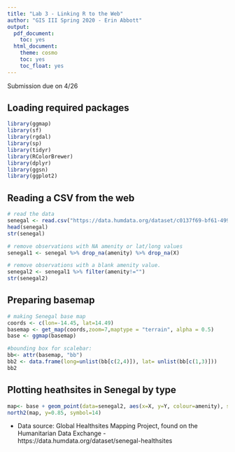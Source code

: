 ```yaml
---
title: "Lab 3 - Linking R to the Web"
author: "GIS III Spring 2020 - Erin Abbott"
output:
  pdf_document:
    toc: yes
  html_document:
    theme: cosmo
    toc: yes
    toc_float: yes
---
```


Submission due on 4/26

## Loading required packages
```r
library(ggmap)
library(sf)
library(rgdal)
library(sp)
library(tidyr)
library(RColorBrewer)
library(dplyr)
library(ggsn)
library(ggplot2)
```

## Reading a CSV from the web
```r
# read the data
senegal <- read.csv("https://data.humdata.org/dataset/c0137f69-bf61-4991-8ed6-50bf603beed5/resource/f1dbe60c-6a92-4f42-9e00-47edb6bf595f/download/senegal.csv")
head(senegal)
str(senegal)

# remove observations with NA amenity or lat/long values
senegal1 <- senegal %>% drop_na(amenity) %>% drop_na(X) 

# remove observations with a blank amenity value. 
senegal2 <- senegal1 %>% filter(amenity!="")
str(senegal2)


```

## Preparing basemap
```r
# making Senegal base map
coords <- c(lon=-14.45, lat=14.49)
basemap <- get_map(coords,zoom=7,maptype = "terrain", alpha = 0.5)
base <- ggmap(basemap)

#bounding box for scalebar:
bb<- attr(basemap, "bb")
bb2 <- data.frame(long=unlist(bb[c(2,4)]), lat= unlist(bb[c(1,3)]))
bb2
```

## Plotting heathsites in Senegal by type
```r

map<- base + geom_point(data=senegal2, aes(x=X, y=Y, colour=amenity), size=3, alpha=0.8) + scale_colour_brewer(palette = "Set1") + ggtitle("Heathsites in Senegal") + scalebar(data=bb2,dist=100, dist_unit = "km", transform=TRUE, model="WGS84", location="bottomleft", anchor = c(x = bb$ll.lon + 0.05 * (bb$ur.lon - bb$ll.lon), y = bb$ll.lat + 0.05 * (bb$ur.lat - bb$ll.lat)), st.dist = 0.03, st.size=3.5, st.color="gray40") + theme_bw() + labs(colour="Amenity Type")
north2(map, y=0.85, symbol=14)

```


* Data source: Global Healthsites Mapping Project, found on the Humanitarian Data Exchange - https://data.humdata.org/dataset/senegal-healthsites

